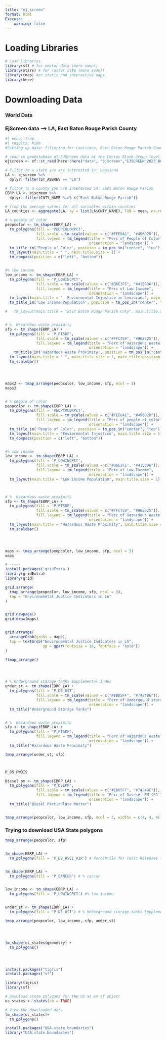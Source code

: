 ```yaml
---
title: "ej_screen"
format: html
Execute:
	warning: false 
---
```


# Loading Libraries

```r
# Load libraries 
library(sf) # for vector data (more soon!)
library(stars) # for raster data (more soon!)
library(tmap) #or static and interactive maps
library(here)
```

# Downloading Data

### World Data


### EjScreen data --> LA, East Baton Rouge Parish County

```r
#| echo: true
#| results: hide
#Setting up data: filtering for Louisiana, East Baton Rouge Parish County 

# read in geodatabase of EJScreen data at the Census Block Group level
ejscreen <- sf::st_read(here::here("data", "ejscreen","EJSCREEN_2023_BG_StatePct_with_AS_CNMI_GU_VI.gdb")) 

# filter to a state you are interested in: Lousiana 
LA <- ejscreen %>%
  dplyr::filter(ST_ABBREV == "LA") 

# filter to a county you are interested in: East Baton Rouge Parish
EBRP_LA <- ejscreen %>%
  dplyr::filter(CNTY_NAME %in% c("East Baton Rouge Parish"))

# find the average values for all variables within counties
LA_counties <- aggregate(LA, by = list(LA$CNTY_NAME), FUN = mean, na.rm=TRUE)

```

```r
# % people of color 
peopcolor <- tm_shape(EBRP_LA) + 
  tm_polygons(fill = 'PEOPCOLORPCT', 
              fill.scale = tm_scale(values = c("#FEE0A1", "#456D2D")), 
              fill.legend = tm_legend(title = "Perc of People of Color", 
                                      orientation = "landscape")) + 
  tm_title_in('People of Color', position = tm_pos_in("center", "top"), size = 0.8) + 
  tm_layout(main.title = " ", main.title.size = 1) + 
  tm_compass(position = c("left", "bottom"))


#% low income 
low_income <- tm_shape(EBRP_LA) + 
  tm_polygons(fill = 'P_LOWINCPCT', 
              fill.scale = tm_scale(values = c("#D6E1FE", "#415896")), 
              fill.legend = tm_legend(title = "Perc of Low Income", 
                                      orientation = "landscape")) + 
  tm_layout(main.title = "  Enviormental Injustice in Louisiana", main.title.size = 1) + 
  tm_title_in('Low Income Population', position = tm_pos_in("center", "top"), size = 0.8)

#   tm_layout(main.title = "East Baton Rouge Parish Cnty", main.title.size = 1) + 


# %  Hazardous waste proximity
sfp <- tm_shape(EBRP_LA) + 
  tm_polygons(fill = 'P_PTSDF',
              fill.scale = tm_scale(values = c("#FFC759", "#962525")),
              fill.legend = tm_legend(title = "Perc of Hazardous Waste Proximity", 
                                      orientation = "landscape")) + 
    tm_title_in('Hazardous Waste Proximity', position = tm_pos_in("center", "top"), size = 0.8) + 
  tm_layout(main.title = " ", main.title.size = 1, main.title.position = "center") + 
  tm_scalebar()




maps2 <- tmap_arrange(peopcolor, low_income, sfp, ncol = 3)
maps2



```


```r
# % people of color 
peopcolor <- tm_shape(EBRP_LA) + 
  tm_polygons(fill = 'PEOPCOLORPCT', 
              fill.scale = tm_scale(values = c("#FEE0A1", "#456D2D")), 
              fill.legend = tm_legend(title = "Perc of people of color", 
                                      orientation = "landscape")) + 
  tm_title_in('People of Color', position = tm_pos_in("center", "top"), size = 0.8) + 
  tm_layout(main.title = "Enviormental Injustice", main.title.size = 1) + 
  tm_compass(position = c("left", "bottom"))


#% low income 
low_income <- tm_shape(EBRP_LA) + 
  tm_polygons(fill = 'P_LOWINCPCT', 
              fill.scale = tm_scale(values = c("#D6E1FE", "#415896")), 
              fill.legend = tm_legend(title = "Perc of Low Income", 
                                      orientation = "landscape")) + 
  tm_layout(main.title = "Low Income Population", main.title.size = 1)



# %  Hazardous waste proximity
sfp <- tm_shape(EBRP_LA) + 
  tm_polygons(fill = 'P_PTSDF',
              fill.scale = tm_scale(values = c("#FFC759", "#962525")),
              fill.legend = tm_legend(title = "Perc of Hazardous Waste Proximity", 
                                      orientation = "landscape")) + 
  tm_layout(main.title = "Hazardous Waste Proximity", main.title.size = 1) + 
  tm_scalebar()




maps <- tmap_arrange(peopcolor, low_income, sfp, ncol = 3)
maps

```

```r


# ----- 
install.packages('gridExtra')
library(gridExtra)
library(grid)

grid.arrange(
  tmap_arrange(peopcolor, low_income, sfp, ncol = 3),
  top = "Environmental Justice Indicators in LA"
)


grid.newpage()
grid.draw(maps)


grid.arrange(
  arrangeGrob(grobs = maps),
  top = textGrob("Environmental Justice Indicators in LA",
                 gp = gpar(fontsize = 16, fontface = "bold"))
)

?tmap_arrange()




# % Underground storage tanks Supplemental Index
under_st <- tm_shape(EBRP_LA) + 
  tm_polygons(fill = 'P_D5_UST', 
              fill.scale = tm_scale(values = c("#EBD5FF", "#7424BE")), 
              fill.legend = tm_legend(title = "Perc of Undergound storage tanks (SI)", 
                                      orientation = "landscape")) +   
  tm_title("Underground Storage Tanks") 


# %  Hazardous waste proximity
sfp <- tm_shape(EBRP_LA) + 
  tm_polygons(fill = 'P_PTSDF',
              fill.legend = tm_legend(title = "Perc of Hazardous Waste Proximity", 
                                      orientation = "landscape")) + 
  tm_title("Hazardous Waste Proximity") 

tmap_arrange(under_st, sfp)



P_D5_PWDIS

Diesel_pm <- tm_shape(EBRP_LA) + 
  tm_polygons(fill = 'P_DSLPM',
              fill.scale = tm_scale(values = c("#EBD5FF", "#7424BE")),
              fill.legend = tm_legend(title = "Perc of Disesel PM (EJ Index)", 
                                      orientation = "landscape")) + 
  tm_title("Diesel Particulate Matter") 


tmap_arrange(peopcolor, low_income, sfp, ncol = 3, widths = c(4, 4, 4), heights = c(4, 4, 4))

```


### Trying to download USA State polygons 

```r

tmap_arrange(peopcolor, sfp)


tm_shape(EBRP_LA) + 
  tm_polygons(fill = 'P_D2_RSEI_AIR') # Percentile for Toxic Releases to Air EJ Index


tm_shape(EBRP_LA) + 
  tm_polygons(fill = 'P_CANCER') # % cancer


low_income <- tm_shape(EBRP_LA) + 
  tm_polygons(fill = 'P_LOWINCPCT') #% low income 


under_st <- tm_shape(EBRP_LA) + 
  tm_polygons(fill = 'P_D5_UST') # % Underground storage tanks Supplemental Index

tmap_arrange(peopcolor, low_income, sfp, under_st)




tm_shape(us_states$geometry) + 
  tm_polygons()




install.packages("tigris")
install.packages("sf")

library(tigris)
library(sf)

# Download state polygons for the US as an sf object
us_states <- states(cb = TRUE)

# View the downloaded data
tm_shape(us_states)+ 
  tm_polygons()

install.packages("USA.state.boundaries")
library("USA.state.boundaries")

```

